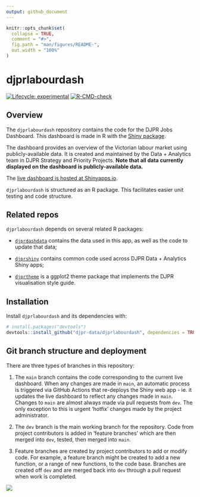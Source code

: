 ```yaml
---
output: github_document
---
```


<!-- README.md is generated from README.Rmd. Please edit that file -->

```r
knitr::opts_chunk$set(
  collapse = TRUE,
  comment = "#>",
  fig.path = "man/figures/README-",
  out.width = "100%"
)
```

# djprlabourdash

<!-- badges: start -->

[![Lifecycle: experimental](https://img.shields.io/badge/lifecycle-experimental-orange.svg)](https://lifecycle.r-lib.org/articles/stages.html#experimental) [![R-CMD-check](https://github.com/djpr-data/djprlabourdash/workflows/R-CMD-check/badge.svg)](https://github.com/djpr-data/djprlabourdash/actions)

<!-- badges: end -->

## Overview

The `djprlabourdash` repository contains the code for the DJPR Jobs Dashboard. This dashboard is made in R with the [Shiny package](https://shiny.rstudio.com).

The dashboard provides an overview of the Victorian labour market using publicly-available data. It is created and maintained by the Data + Analytics team in DJPR Strategy and Priority Projects. **Note that all data currently displayed on the dashboard is publicly-available data.**

The [live dashboard is hosted at Shinyapps.io](https://djpr-spp.shinyapps.io/djprlabourdash/).

`djprlabourdash` is structured as an R package. This facilitates easier unit testing and code structure.

## Related repos

`djprlabourdash` depends on several related R packages:

-   [`djprdashdata`](https://github.com/djpr-data/djprdashdata) contains the data used in this app, as well as the code to update that data;

-   [`djprshiny`](https://github.com/djpr-data/djprshiny) contains common code used across DJPR Data + Analytics Shiny apps;

-   [`djprtheme`](https://github.com/djpr-data/djprtheme) is a ggplot2 theme package that implements the DJPR visualisation style guide.

## Installation

Install `djprlabourdash` and its dependencies with:

``` r
# install.packages("devtools")
devtools::install_github("djpr-data/djprlabourdash", dependencies = TRUE)
```

## Git branch structure and deployment

There are three types of branches in this repository:

1.  The `main` branch contains the code corresponding to the current live dashboard. When any changes are made in `main`, an automatic process is triggered via GitHub Actions that re-deploys the Shiny web app - ie. it updates the live dashboard to reflect any changes made in `main`. Changes to `main` are almost always made via pull requests from `dev`. The only exception to this is urgent 'hotfix' changes made by the project administrator.

2.  The `dev` branch is the main working branch for the repository. Code from project contributors is added in 'feature branches' which are then merged into `dev`, tested, then merged into `main`.

3.  Feature branches are created by project contributors to add or modify code. For example, a feature branch might be created to add a new function, or a range of new functions, to the code base. Branches are created off `dev` and are merged back into `dev` through a pull request when work is completed.

![](images/djprlabourdash%20git%20branches.png)
